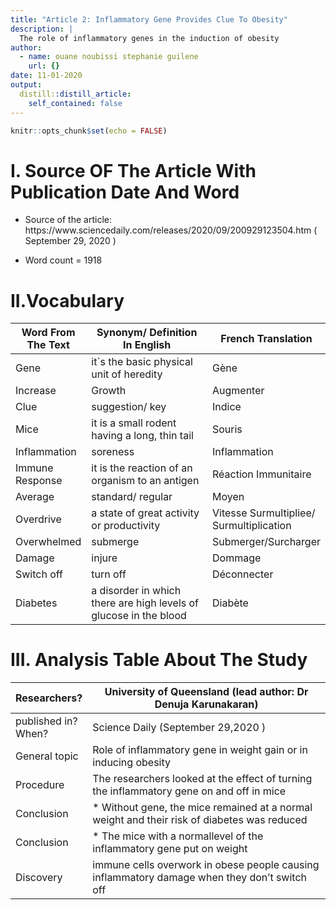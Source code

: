 ```yaml
---
title: "Article 2: Inflammatory Gene Provides Clue To Obesity"
description: |
  The role of inflammatory genes in the induction of obesity
author:
  - name: ouane noubissi stephanie guilene
    url: {}
date: 11-01-2020
output:
  distill::distill_article:
    self_contained: false
---
```


```r
knitr::opts_chunk$set(echo = FALSE)
```

# I. Source OF The Article With Publication Date And Word

* Source of the article: https://www.sciencedaily.com/releases/2020/09/200929123504.htm
        ( September 29, 2020 )

* Word count = 1918

# II.Vocabulary

| Word From The Text | Synonym/ Definition In English                                    | French Translation                       |
| ------------------ | ----------------------------------------------------------------- | ---------------------------------------- |
| Gene               | it`s the basic physical unit of heredity                          | Gène                                     |
| Increase           | Growth                                                            | Augmenter                                |
| Clue               | suggestion/ key                                                   | Indice                                   |
| Mice               | it is a small rodent having a long, thin tail                     | Souris                                   |
| Inflammation       | soreness                                                          | Inflammation                             |
| Immune Response    | it is the reaction of an organism to an antigen                   | Réaction Immunitaire                     |
| Average            | standard/ regular                                                 | Moyen                                    |
| Overdrive          | a state of great activity or productivity                         | Vitesse Surmultipliee/ Surmultiplication |
| Overwhelmed        | submerge                                                          | Submerger/Surcharger                     |
| Damage             | injure                                                            | Dommage                                  |
| Switch off         | turn off                                                          | Déconnecter                              |
| Diabetes           | a disorder in which there are high levels of glucose in the blood | Diabète                                  |

# III. Analysis Table About The Study

| Researchers?        | University of Queensland (lead author: Dr Denuja Karunakaran)                                      |
| ------------------- | ------------------------------------------------------------------------------------------- |
| published in? When? | Science Daily  (September 29,2020 )                                                         |
| General topic       | Role of inflammatory gene in weight gain or in inducing obesity                             |
| Procedure           |  The researchers looked at the effect of turning the inflammatory gene on and off in mice   |
| Conclusion          | * Without gene, the mice remained at a normal weight and their risk of diabetes was reduced |
| Conclusion          | * The mice with a normallevel of the inflammatory gene put on weight                        |
| Discovery           | immune cells overwork in obese people causing inflammatory damage when they don't switch off  |


